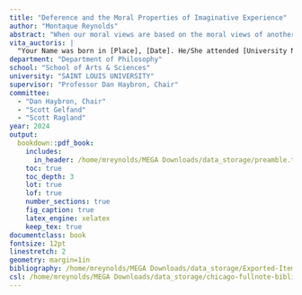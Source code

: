 ```yaml
---
title: "Deference and the Moral Properties of Imaginative Experience"
author: "Montaque Reynolds"
abstract: "When our moral views are based on the moral views of another, we are in a state of deference to that person. There are philosophers who think that such a state is not ideal. Sarah @mcgr19 defends moral deference arguing that it is no different than non-moral deference. It is natural for us to accept the moral views of others even if we have not critically examined the views for ourselves. Our actions are often justified by the views of expert testimony, say when a Supreme Court justice rules on a case based on the testimony of a scientific expert.^[E.g., see @daub93] However, this assumes one direction of fit between emotion and moral judgment, which is a narrow understanding of how we can know moral facts. While such an understanding may or may not be true in the non-moral realm, there are important differences between the moral and non-moral claims. Most important among these differences is how we feel about them. This means that our understanding of how we come to know moral facts may be too narrow."
vita_auctoris: |
  "Your Name was born in [Place], [Date]. He/She attended [University Name] and received a B.S. in [Field] in [Year]. He/She then pursued graduate studies at [University Name], earning an M.S. in [Field] in [Year]. During his/her doctoral studies at [University Name], he/she [brief description of research or notable achievements]. He/She has published [number] papers in [field] journals and presented his/her work at [number] international conferences. Upon completion of his/her Ph.D., he/she plans to [future plans or career goals]."
department: "Department of Philosophy"
school: "School of Arts & Sciences"
university: "SAINT LOUIS UNIVERSITY"
supervisor: "Professor Dan Haybron, Chair"
committee:
  - "Dan Haybron, Chair"
  - "Scott Gelfand"
  - "Scott Ragland"
year: 2024
output:
  bookdown::pdf_book:
    includes:
      in_header: /home/mreynolds/MEGA Downloads/data_storage/preamble.tex
    toc: true
    toc_depth: 3
    lot: true
    lof: true
    number_sections: true
    fig_caption: true
    latex_engine: xelatex
    keep_tex: true
documentclass: book
fontsize: 12pt
linestretch: 2
geometry: margin=1in
bibliography: /home/mreynolds/MEGA Downloads/data_storage/Exported-Items.bib
csl: /home/mreynolds/MEGA Downloads/data_storage/chicago-fullnote-bibliography-with-ibid.csl
---
```

